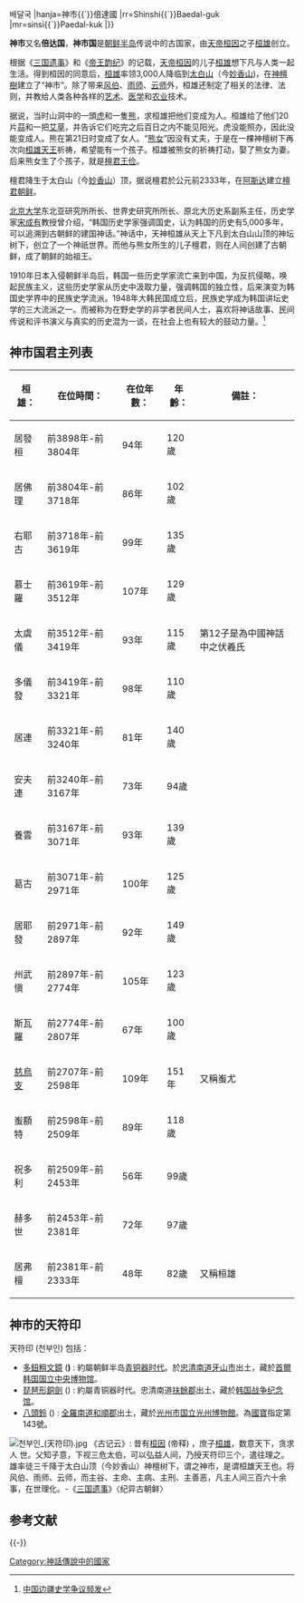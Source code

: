 {{Infobox Korean name
|hangul=신시{{`}}배달국
|hanja=神市{{`}}倍達國
|rr=Shinshi{{`}}Baedal-guk
|mr=sinsi{{`}}Paedal-kuk
|}}
{{朝鲜历史|隐藏=1}}

'''神市'''又名'''倍达国'''，'''神市国'''是[[朝鲜半岛|朝鲜半岛]]传说中的古国家，由[[天帝|天帝]][[桓因|桓因]]之子[[桓雄|桓雄]]创立。

根据《[[三国遗事|三国遗事]]》和《[[帝王韵纪|帝王韵纪]]》的记载，[[天帝|天帝]][[桓因|桓因]]的儿子[[桓雄|桓雄]]想下凡与人类一起生活。得到桓因的同意后，[[桓雄|桓雄]]率领3,000人降临到[[太白山|太白山]]（今[[妙香山|妙香山]])，在[[神檀樹|神檀樹]]建立了“神市”。除了带来[[风伯_(朝鲜)|风伯]]、[[雨师_(朝鲜)|雨师]]、[[云师|云师]]外，桓雄还制定了相关的法律、法则，并教给人类各种各样的[[艺术|艺术]]、[[医学|医学]]和[[农业|农业]]技术。

据说，当时山洞中的一頭[[虎|虎]]和一隻[[熊|熊]]，求桓雄把他们变成为人。桓雄给了他们20片[[蒜|蒜]]和一把[[艾草|艾草]]，并告诉它们吃完之后百日之内不能见阳光。虎没能照办，因此没能变成人。熊在第21日时变成了女人。“[[熊女|熊女]]”因没有丈夫，于是在一棵神檀树下再次向[[桓雄|桓雄天王]]祈祷，希望能有一个孩子。桓雄被熊女的祈祷打动，娶了熊女为妻。后来熊女生了个孩子，就是[[檀君王俭|檀君王俭]]。

檀君降生于太白山（今[[妙香山|妙香山]]）顶，据说檀君於公元前2333年，在[[阿斯达|阿斯达]]建立[[檀君朝鲜|檀君朝鲜]]。

[[北京大学|北京大学]]东北亚研究所所长、世界史研究所所长、原北大历史系副系主任，历史学家[[宋成有|宋成有]]教授曾介绍，“韩国历史学家强调国史，认为韩国的历史有5,000多年，可以追溯到古朝鲜的建国神话。”神话中，天神桓雄从天上下凡到太白山山顶的神坛树下，创立了一个神祇世界。而他与熊女所生的儿子檀君，则在人间创建了古朝鲜，成了朝鲜的始祖王。

1910年日本入侵朝鲜半岛后，韩国一些历史学家流亡来到中国，为反抗侵略，唤起民族主义，这些历史学家从历史中汲取力量，强调韩国的独立性，后来演变为韩国史学界中的民族史学流派。1948年大韩民国成立后，民族史学成为韩国讲坛史学的三大流派之一。而被称为在野史学的非学者民间人士，喜欢将神话故事、民间传说和评书演义与真实的历史混为一谈，在社会上也有较大的鼓动力量。<ref>[http://wh.crtvu.edu.cn/Detail.7.2467cc5a-179f-4e52-946e-dda02817501a.html 中国边疆史学争议频发]{{dead link|date=2018年1月 |bot=InternetArchiveBot |fix-attempted=yes }}</ref>

==神市国君主列表==
{| class="wikitable" border="1"
!桓雄：!!在位時間：!!在位年數：!!年齡：!!備註：
|-
|居發桓||前3898年-前3804年||94年||120歲||
|-
|居佛理||前3804年-前3718年||86年||102歲||
|-
|右耶古||前3718年-前3619年||99年||135歲||
|-
|慕士羅||前3619年-前3512年||107年||129歲||
|-
|太虞儀||前3512年-前3419年||93年||115歲||第12子是為中國神話中之伏羲氏
|-
|多儀發||前3419年-前3321年||98年||110歲||
|-
|居連||前3321年-前3240年||81年||140歲||
|-
|安夫連||前3240年-前3167年||73年||94歲||
|-
|養雲||前3167年-前3071年||93年||139歲||
|-
|葛古||前3071年-前2971年||100年||125歲||
|-
|居耶發||前2971年-前2897年||92年||149歲||
|-
|州武愼||前2897年-前2774年||105年||123歲||
|-
|斯瓦羅||前2774年-前2807年||67年||100歲||
|-
|[[慈乌支桓雄|慈烏支]]||前2707年-前2598年||109年||151年||又稱蚩尤
|-
|蚩額特||前2598年-前2509年||89年||118歲||
|-
|祝多利||前2509年-前2453年||56年||99歲||
|-
|赫多世||前2453年-前2381年||72年||97歲||
|-
|居弗檀||前2381年-前2333年||48年||82歲||又稱桓雄
|}

== 神市的天符印 ==

天符印 (천부인) 包括：
*[[多鈕粗文鏡|多鈕粗文鏡]] ('''{{link-ko|다뉴조문경}})''' : 約屬朝鲜半岛[[青铜器时代|青铜器时代]]。於[[忠清南道|忠清南道]][[牙山市|牙山市]]出土，藏於[[首爾|首爾]][[韩国国立中央博物馆|韩国国立中央博物馆]]。
*[[朝鲜半岛青铜器时代|琵琶形銅劍]] ('''{{link-ko|비파형동검}}''') : 約屬青铜器时代。忠清南道[[扶餘郡|扶餘郡]]出土，藏於[[韩国战争纪念馆|韩国战争纪念馆]]。
*[[八頭鈴|八頭鈴]] ('''{{link-ko|팔두령}}''') : [[全羅南道|全羅南道]][[和順郡|和順郡]]出土，藏於[[光州廣域市|光州市]][[国立光州博物館|国立光州博物館]]。為[[韓國國寶|國寶]]指定第143號。
[[File:천부인_(天符印).jpg|thumb]]
《古记云》: 昔有[[桓因|桓因]] (帝释) ，庶子[[桓雄|桓雄]]，数意天下，贪求人
世。父知子意，下视三危太伯，可以弘益人间，乃授天符印三个，遣往理之。雄率徒三千降于太白山顶（今妙香山）神檀树下，谓之神市，是谓桓雄天王也。将风伯、雨师、云师，而主谷、主命、主病、主刑、主善恶，凡主人间三百六十余事，在世理化。-《[[三国遗事|三国遗事]]》〈纪异古朝鲜〉

== 参考文献 ==
{{Reflist}}
{{-}}
{{朝鮮半島朝代}}
[[Category:神話傳說中的國家|Category:神話傳說中的國家]]